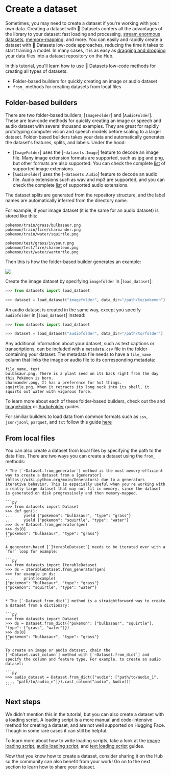 # Create a dataset

Sometimes, you may need to create a dataset if you're working with your own data. Creating a dataset with 🤗 Datasets confers all the advantages of the library to your dataset: fast loading and processing, [stream enormous datasets](stream), [memory-mapping](https://huggingface.co/course/chapter5/4?fw=pt#the-magic-of-memory-mapping), and more. You can easily and rapidly create a dataset with 🤗 Datasets low-code approaches, reducing the time it takes to start training a model. In many cases, it is as easy as [dragging and dropping](upload_dataset#upload-with-the-hub-ui) your data files into a dataset repository on the Hub.

In this tutorial, you'll learn how to use 🤗 Datasets low-code methods for creating all types of datasets:

* Folder-based builders for quickly creating an image or audio dataset
* `from_` methods for creating datasets from local files

## Folder-based builders

There are two folder-based builders, [`ImageFolder`] and [`AudioFolder`]. These are low-code methods for quickly creating an image or speech and audio dataset with several thousand examples. They are great for rapidly prototyping computer vision and speech models before scaling to a larger dataset. Folder-based builders takes your data and automatically generates the dataset's features, splits, and labels. Under the hood:

* [`ImageFolder`] uses the [`~datasets.Image`] feature to decode an image file. Many image extension formats are supported, such as jpg and png, but other formats are also supported. You can check the complete [list](https://github.com/huggingface/datasets/blob/b5672a956d5de864e6f5550e493527d962d6ae55/src/datasets/packaged_modules/imagefolder/imagefolder.py#L39) of supported image extensions.
* [`AudioFolder`] uses the [`~datasets.Audio`] feature to decode an audio file. Audio extensions such as wav and mp3 are supported, and you can check the complete [list](https://github.com/huggingface/datasets/blob/b5672a956d5de864e6f5550e493527d962d6ae55/src/datasets/packaged_modules/audiofolder/audiofolder.py#L39) of supported audio extensions.

The dataset splits are generated from the repository structure, and the label names are automatically inferred from the directory name. 

For example, if your image dataset (it is the same for an audio dataset) is stored like this:

```
pokemon/train/grass/bulbasaur.png
pokemon/train/fire/charmander.png
pokemon/train/water/squirtle.png

pokemon/test/grass/ivysaur.png
pokemon/test/fire/charmeleon.png
pokemon/test/water/wartortle.png
```

Then this is how the folder-based builder generates an example:

<div class="flex justify-center">
    <img src="https://huggingface.co/datasets/huggingface/documentation-images/resolve/main/datasets/folder-based-builder.png"/>
</div>

Create the image dataset by specifying `imagefolder` in [`load_dataset`]:

```py
>>> from datasets import load_dataset

>>> dataset = load_dataset("imagefolder", data_dir="/path/to/pokemon")
```

An audio dataset is created in the same way, except you specify `audiofolder` in [`load_dataset`] instead:

```py
>>> from datasets import load_dataset

>>> dataset = load_dataset("audiofolder", data_dir="/path/to/folder")
```

Any additional information about your dataset, such as text captions or transcriptions, can be included with a `metadata.csv` file in the folder containing your dataset. The metadata file needs to have a `file_name` column that links the image or audio file to its corresponding metadata:

```
file_name, text
bulbasaur.png, There is a plant seed on its back right from the day this Pokémon is born.
charmander.png, It has a preference for hot things.
squirtle.png, When it retracts its long neck into its shell, it squirts out water with vigorous force.
```

To learn more about each of these folder-based builders, check out the and <a href="https://huggingface.co/docs/datasets/image_dataset#imagefolder"><span class="underline decoration-yellow-400 decoration-2 font-semibold">ImageFolder</span></a> or <a href="https://huggingface.co/docs/datasets/audio_dataset#audiofolder"><span class="underline decoration-pink-400 decoration-2 font-semibold">AudioFolder</span></a> guides.

For similiar builders to load data from common formats such as `csv`, `json/jsonl`, `parquet`, and `txt` follow this guide [here](https://huggingface.co/docs/datasets/loading#local-and-remote-files)

## From local files

You can also create a dataset from local files by specifying the path to the data files. There are two ways you can create a dataset using the `from_` methods:

    * The [`~Dataset.from_generator`] method is the most memory-efficient way to create a dataset from a [generator](https://wiki.python.org/moin/Generators) due to a generators iterative behavior. This is especially useful when you're working with a really large dataset that may not fit in memory, since the dataset is generated on disk progressively and then memory-mapped.

    ```py
    >>> from datasets import Dataset
    >>> def gen():
    ...     yield {"pokemon": "bulbasaur", "type": "grass"}
    ...     yield {"pokemon": "squirtle", "type": "water"}
    >>> ds = Dataset.from_generator(gen)
    >>> ds[0]
    {"pokemon": "bulbasaur", "type": "grass"}
    ```

    A generator-based [`IterableDataset`] needs to be iterated over with a `for` loop for example:

    ```py
    >>> from datasets import IterableDataset
    >>> ds = IterableDataset.from_generator(gen)
    >>> for example in ds:
    ...     print(example)
    {"pokemon": "bulbasaur", "type": "grass"}
    {"pokemon": "squirtle", "type": "water"}
    ```

    * The [`~Dataset.from_dict`] method is a straightforward way to create a dataset from a dictionary:

    ```py
    >>> from datasets import Dataset
    >>> ds = Dataset.from_dict({"pokemon": ["bulbasaur", "squirtle"], "type": ["grass", "water"]})
    >>> ds[0]
    {"pokemon": "bulbasaur", "type": "grass"}
    ```

    To create an image or audio dataset, chain the [`~Dataset.cast_column`] method with [`~Dataset.from_dict`] and specify the column and feature type. For example, to create an audio dataset:

    ```py
    >>> audio_dataset = Dataset.from_dict({"audio": ["path/to/audio_1", ..., "path/to/audio_n"]}).cast_column("audio", Audio())
    ```

## Next steps

We didn't mention this in the tutorial, but you can also create a dataset with a loading script. A loading script is a more manual and code-intensive method for creating a dataset, and are not well supported on Hugging Face. Though in some rare cases it can still be helpful.

To learn more about how to write loading scripts, take a look at the <a href="https://huggingface.co/docs/datasets/main/en/image_dataset#loading-script"><span class="underline decoration-yellow-400 decoration-2 font-semibold">image loading script</span></a>, <a href="https://huggingface.co/docs/datasets/main/en/audio_dataset"><span class="underline decoration-pink-400 decoration-2 font-semibold">audio loading script</span></a>, and <a href="https://huggingface.co/docs/datasets/main/en/dataset_script"><span class="underline decoration-green-400 decoration-2 font-semibold">text loading script</span></a> guides.

Now that you know how to create a dataset, consider sharing it on the Hub so the community can also benefit from your work! Go on to the next section to learn how to share your dataset.
